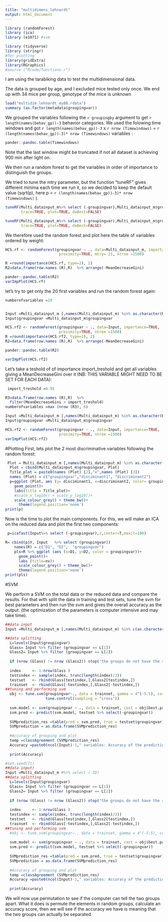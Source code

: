 ```yaml
---
title: "multidimens_lehnardt"
output: html_document
---
```

```r
library (randomForest)
library (ica)
library (e1071) #svm

library (tidyverse)
library (stringr)
#for plotting
library(gridExtra)
library(RGraphics)
#source ("Rcode/functions.r")
```


I am using the tarabiking data to test the multidimensional data.

The data is grouped by age, and I excluded mice tested only once. We end up with 34 mice per group, genotype of the mice is unknown

```r
load("multidim_lehnardt_my88.rdata")
summary (as.factor(metadata$groupingvar))


```


We grouped the variables following the `r groupingby` argument to get `r length(names(behav_gp))-3` behavior categories. We used the folowing time windows and got `r length(names(behav_gp))-3` x `r nrow (Timewindows)` = `r (length(names(behav_gp))-3)* nrow (Timewindows)` variables :

```r
pander::pandoc.table(Timewindows)
```
Note that the last window might be truncated if not all dataset is achieving 900 min after light on.

We then run a random forest to get the variables in order of importance to distinguish the groups.

We tried to tune the mtry parameter, but the function "tuneRF" gives different minima each time we run it, so we decided to keep the default value (sqrt(p), here p = `r (length(names(behav_gp))-3)* nrow (Timewindows)` ).

```r
tuneRF(Multi_datainput_m%>% select (-groupingvar),Multi_datainput_m$groupingvar, ntreeTry=50, stepFactor=2, improve=0.05,
       trace=TRUE, plot=TRUE, doBest=FALSE)

tuneRF(Multi_datainput_m%>% select (-groupingvar),Multi_datainput_m$groupingvar, ntreeTry=50, stepFactor=2, improve=0.05,
       trace=TRUE, plot=TRUE, doBest=FALSE)
```



We therefore used the random forest and plot here the table of variables ordered by weight:
```r
HCS.rf <- randomForest(groupingvar ~ ., data=Multi_datainput_m, importance=TRUE,
                        proximity=TRUE, mtry= 21, ntree =1500)

R =round(importance(HCS.rf, type=2), 2)
R2=data.frame(row.names (R),R)  %>% arrange(-MeanDecreaseGini)

pander::pandoc.table(R2)
varImpPlot(HCS.rf)
```


let's try to get only the 20 first variables and run the random forest again:

```r
numberofvariables =20


Input =Multi_datainput_m [,names(Multi_datainput_m) %in% as.character(R2 [1:numberofvariables,1]) ]
Input$groupingvar =Multi_datainput_m$groupingvar

HCS.rf2 <- randomForest(groupingvar ~ ., data=Input, importance=TRUE,
                        proximity=TRUE, ntree =1500)
R =round(importance(HCS.rf2, type=2), 2)
R2=data.frame(row.names (R),R)  %>% arrange(-MeanDecreaseGini)

pander::pandoc.table(R2)

varImpPlot(HCS.rf2)
```

Let's take a teshold of of importance import_treshold and get all variables giving a MeanDecreaseGini over it (NB: THIS VARIABLE MIGHT NEED TO BE SET FOR EACH DATA):

```r
 import_treshold =0.95

R3=data.frame(row.names (R),R)  %>% 
  filter(MeanDecreaseGini > import_treshold)
numberofvariables =max (nrow (R3), 6)

Input =Multi_datainput_m [,names(Multi_datainput_m) %in% as.character(R2 [1:numberofvariables,1]) ]
Input$groupingvar =Multi_datainput_m$groupingvar

HCS.rf2 <- randomForest(groupingvar ~ ., data=Input, importance=TRUE,
                        proximity=TRUE, ntree =1500)
varImpPlot(HCS.rf2)
```

#Plotting
First, lets plot the 2 most discriminative variables following the random forest:

```r


 Plot = Multi_datainput_m [,names(Multi_datainput_m) %in% as.character(R2 [1:2,1]) ]
  Plot = cbind(Multi_datainput_m$groupingvar, Plot)
  Title_plot = paste0(names (Plot) [2],"x",names (Plot) [3])
  names (Plot) = c("groupingvar","disciminant1", "discriminant2")
  p=ggplot (Plot, aes (y= disciminant1, x=discriminant2, color= groupingvar))+
    geom_point()+
    labs(title = Title_plot)+
    #scale_x_log10() + scale_y_log10()+
    scale_colour_grey() + theme_bw()+
      theme(legend.position='none')
print(p)  
```


Now is the time to plot the main components. For this, we will make an ICA on the reduced data and plot the first two components:

```r
 p=icafast(Input%>% select (-groupingvar),2,center=T,maxit=100)

R= cbind(p$Y, Input   %>% select (groupingvar))
    names(R) = c("D1", "D2",  "groupingvar")
    pls=R %>% ggplot (aes (x=D1, y=D2, color = groupingvar))+
      geom_point()+
      labs (title=nv)+ 
      scale_colour_grey() + theme_bw()+
      theme(legend.position='none')
print(pls)    
```





#SVM
 
We perform a SVM on the total data or the reduced data and compare the results. For that with split the data in training and test sets, tune the svm for best parameters and then run the svm and gives the overall accuracy as the output.
(the optimization of the parameters is computer intensive and may take time).

```r
##data input
Input =Multi_datainput_m [,names(Multi_datainput_m) %in% c(as.character(R2 [1:numberofvariables,1]), "groupingvar") ]

##data splitting  
  L=levels(Input$groupingvar)
  Glass= Input %>% filter (groupingvar == L[1])
  Glass2= Input %>% filter (groupingvar == L[2])
  
  if (nrow (Glass) != nrow (Glass2)) stop("the groups do not have the same size !")
  
  index     <- 1:nrow(Glass )
  testindex <- sample(index, trunc(length(index)/3))
  testset   <- rbind(Glass[testindex,],Glass2[testindex,])
  trainset  <- rbind(Glass[-testindex,],Glass2[-testindex,])
##tuning and performing svm  
  obj <- tune.svm(groupingvar~., data = trainset, gamma = 4^(-5:5), cost = 4^(-5:5),
                  tune.control(sampling = "cross"))
  
  svm.model <- svm(groupingvar ~ ., data = trainset, cost = obj$best.parameters$cost, gamma = obj$best.parameters$gamma)
  svm.pred <- predict(svm.model, testset %>% select(-groupingvar))
  
  SVMprediction_res =table(pred = svm.pred, true = testset$groupingvar)
  SVMprediction = as.data.frame(SVMprediction_res)
  
  #Accuracy of grouping and plot
  temp =classAgreement (SVMprediction_res)
  Accuracy =paste0(ncol(Input)-1," variables: Accuracy of the prediction (Corrected Rand index: 0 denotes chance level, maximum is 1):",temp$crand)
  
  print(Accuracy)
```

```r
#set.seed(71)
##data input)
Input =Multi_datainput_m #%>% select (-ID)
##data splitting  
  L=levels(Input$groupingvar)
  Glass= Input %>% filter (groupingvar == L[1])
  Glass2= Input %>% filter (groupingvar == L[2])
  
  if (nrow (Glass) != nrow (Glass2)) stop("the groups do not have the same size !")
  
  index     <- 1:nrow(Glass )
  testindex <- sample(index, trunc(length(index)/3))
  testset   <- rbind(Glass[testindex,],Glass2[testindex,])
  trainset  <- rbind(Glass[-testindex,],Glass2[-testindex,])
##tuning and performing svm  
  #obj <- tune.svm(groupingvar~., data = trainset, gamma = 4^(-5:5), cost = 4^(-5:5),tune.control(sampling = "cross"))
  
  svm.model <- svm(groupingvar ~ ., data = trainset, cost = obj$best.parameters$cost, gamma = obj$best.parameters$gamma,kernel="linear")
  svm.pred <- predict(svm.model, testset %>% select(-groupingvar))
  
  SVMprediction_res =table(pred = svm.pred, true = testset$groupingvar)
  SVMprediction = as.data.frame(SVMprediction_res)
  
  #Accuracy of grouping and plot
  temp =classAgreement (SVMprediction_res)
  Accuracy =paste0(ncol(Input)-1," variables: Accuracy of the prediction (Corrected Rand index: 0 denotes chance level, maximum is 1):",temp$crand)
  
  print(Accuracy)
```
We will now use permutation to see if the computer can tell the two groups apart. What it does is permute the elements in random groups, calculate an accuracy score, then we will see if the accuracy we have is meaning that the two groups can actually be separated.










